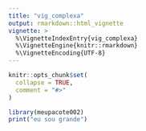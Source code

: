 ```yaml
---
title: "vig_complexa"
output: rmarkdown::html_vignette
vignette: >
  %\VignetteIndexEntry{vig_complexa}
  %\VignetteEngine{knitr::rmarkdown}
  %\VignetteEncoding{UTF-8}
---
```


```r
knitr::opts_chunk$set(
  collapse = TRUE,
  comment = "#>"
)
```

```r
library(meupacote002)
print("eu sou grande")

```
